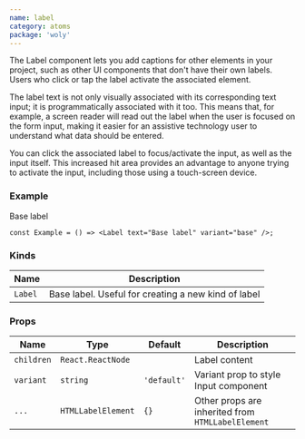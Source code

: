 ```yaml
---
name: label
category: atoms
package: 'woly'
---
```



The Label component lets you add captions for other elements in your project, such as other UI components that don't have their own labels.
Users who click or tap the label activate the associated element. 

The label text is not only visually associated with its corresponding text input; 
it is programmatically associated with it too. 
This means that, for example, a screen reader will read out the label when the user is focused on the form input, 
making it easier for an assistive technology user to understand what data should be entered.

You can click the associated label to focus/activate the input, as well as the input itself. 
This increased hit area provides an advantage to anyone trying to activate the input, including those using a touch-screen device.


### Example

<Global>
  <Label variant="base">Base label</Label>
</Global>

```tsx
const Example = () => <Label text="Base label" variant="base" />;
```

### Kinds

| Name    | Description                                         |
| ------- | --------------------------------------------------- |
| `Label` | Base label. Useful for creating a new kind of label |

### Props

| Name          | Type               | Default     | Description                                                                   |
| ------------- | ------------------ | ----------- | ----------------------------------------------------------------------------- |
| `children`    | `React.ReactNode`  |             | Label content                                                                   |
| `variant`     | `string`           | `'default'` | Variant prop to style Input component                                         |
| `...`         | `HTMLLabelElement` | `{}`        | Other props are inherited from `HTMLLabelElement`                             |
